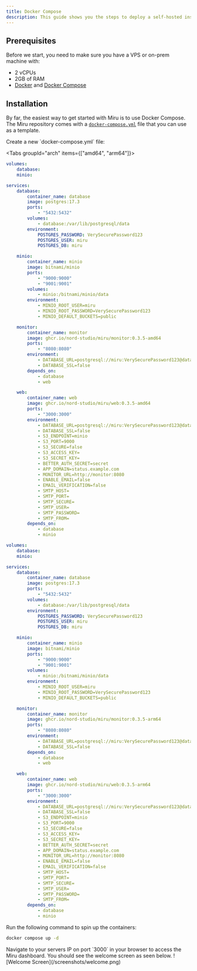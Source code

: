 ```yaml
---
title: Docker Compose
description: This guide shows you the steps to deploy a self-hosted instance of Miru using Docker Compose.
---
```


## Prerequisites

Before we start, you need to make sure you have a VPS or on-prem machine with:

-   2 vCPUs
-   2GB of RAM
-   [Docker](https://docs.docker.com/engine/install/) and [Docker Compose](https://docs.docker.com/compose/install/linux/#install-using-the-repository)

## Installation

By far, the easiest way to get started with Miru is to use Docker Compose. The Miru repository comes with a [`docker-compose.yml`](https://github.com/nord-studio/miru/blob/main/docker-compose.yml) file that you can use as a template.

<Steps>
<Step>
Create a new `docker-compose.yml` file:

<Tabs groupId="arch" items={["amd64", "arm64"]}>

<Tab value="amd64">

```yml
volumes:
    database:
    minio:

services:
    database:
        container_name: database
        image: postgres:17.3
        ports:
            - "5432:5432"
        volumes:
            - database:/var/lib/postgresql/data
        environment:
            POSTGRES_PASSWORD: VerySecurePassword123
            POSTGRES_USER: miru
            POSTGRES_DB: miru

    minio:
        container_name: minio
        image: bitnami/minio
        ports:
            - "9000:9000"
            - "9001:9001"
        volumes:
            - minio:/bitnami/minio/data
        environment:
            - MINIO_ROOT_USER=miru
            - MINIO_ROOT_PASSWORD=VerySecurePassword123
            - MINIO_DEFAULT_BUCKETS=public

    monitor:
        container_name: monitor
        image: ghcr.io/nord-studio/miru/monitor:0.3.5-amd64
        ports:
            - "8080:8080"
        environment:
            - DATABASE_URL=postgresql://miru:VerySecurePassword123@database:5432/miru
            - DATABASE_SSL=false
        depends_on:
            - database
            - web

    web:
        container_name: web
        image: ghcr.io/nord-studio/miru/web:0.3.5-amd64
        ports:
            - "3000:3000"
        environment:
            - DATABASE_URL=postgresql://miru:VerySecurePassword123@database:5432/miru
            - DATABASE_SSL=false
            - S3_ENDPOINT=minio
            - S3_PORT=9000
            - S3_SECURE=false
            - S3_ACCESS_KEY=
            - S3_SECRET_KEY=
            - BETTER_AUTH_SECRET=secret
            - APP_DOMAIN=status.example.com
            - MONITOR_URL=http://monitor:8080
            - ENABLE_EMAIL=false
            - EMAIL_VERIFICATION=false
            - SMTP_HOST=
            - SMTP_PORT=
            - SMTP_SECURE=
            - SMTP_USER=
            - SMTP_PASSWORD=
            - SMTP_FROM=
        depends_on:
            - database
            - minio
```

</Tab>

<Tab value="arm64">

```yml
volumes:
    database:
    minio:

services:
    database:
        container_name: database
        image: postgres:17.3
        ports:
            - "5432:5432"
        volumes:
            - database:/var/lib/postgresql/data
        environment:
            POSTGRES_PASSWORD: VerySecurePassword123
            POSTGRES_USER: miru
            POSTGRES_DB: miru

    minio:
        container_name: minio
        image: bitnami/minio
        ports:
            - "9000:9000"
            - "9001:9001"
        volumes:
            - minio:/bitnami/minio/data
        environment:
            - MINIO_ROOT_USER=miru
            - MINIO_ROOT_PASSWORD=VerySecurePassword123
            - MINIO_DEFAULT_BUCKETS=public

    monitor:
        container_name: monitor
        image: ghcr.io/nord-studio/miru/monitor:0.3.5-arm64
        ports:
            - "8080:8080"
        environment:
            - DATABASE_URL=postgresql://miru:VerySecurePassword123@database:5432/miru
            - DATABASE_SSL=false
        depends_on:
            - database
            - web

    web:
        container_name: web
        image: ghcr.io/nord-studio/miru/web:0.3.5-arm64
        ports:
            - "3000:3000"
        environment:
            - DATABASE_URL=postgresql://miru:VerySecurePassword123@database:5432/miru
            - DATABASE_SSL=false
            - S3_ENDPOINT=minio
            - S3_PORT=9000
            - S3_SECURE=false
            - S3_ACCESS_KEY=
            - S3_SECRET_KEY=
            - BETTER_AUTH_SECRET=secret
            - APP_DOMAIN=status.example.com
            - MONITOR_URL=http://monitor:8080
            - ENABLE_EMAIL=false
            - EMAIL_VERIFICATION=false
            - SMTP_HOST=
            - SMTP_PORT=
            - SMTP_SECURE=
            - SMTP_USER=
            - SMTP_PASSWORD=
            - SMTP_FROM=
        depends_on:
            - database
            - minio
```

</Tab>

</Tabs>

</Step>

<Step>
Run the following command to spin up the containers:

```bash
docker compose up -d
```

</Step>

<Step>
Navigate to your servers IP on port `3000` in your browser to access the Miru dashboard. You should see the welcome screen as seen below.
![Welcome Screen](/screenshots/welcome.png)
</Step>
</Steps>
